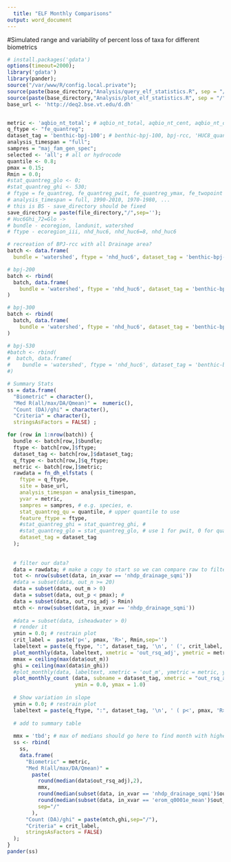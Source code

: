 ```yaml
---
  title: "ELF Monthly Comparisons"
output: word_document
---
```

  #Simulated range and variability of percent loss of taxa for different biometrics
  
  
```r
# install.packages('gdata')
options(timeout=2000);
library('gdata')
library(pander);
source("/var/www/R/config.local.private");
source(paste(base_directory,"Analysis/query_elf_statistics.R", sep = "/")); 
source(paste(base_directory,"Analysis/plot_elf_statistics.R", sep = "/")); 
base_url <- 'http://deq2.bse.vt.edu/d.dh'


metric <- 'aqbio_nt_total'; # aqbio_nt_total, aqbio_nt_cent, aqbio_nt_darter, aqbio_nt_benins
q_ftype <- "fe_quantreg";
dataset_tag = 'benthic-bpj-100'; # benthic-bpj-100, bpj-rcc, 'HUC8_quantregwHuc6bp' (huc 6)
analysis_timespan = "full";
sampres = "maj_fam_gen_spec";
selected <- 'all'; # all or hydrocode
quantile <- 0.8;
pmax = 0.15;
Rmin = 0.0;
#stat_quantreg_glo <- 0; 
#stat_quantreg_ghi <- 530; 
# ftype = fe_quantreg, fe_quantreg_pwit, fe_quantreg_ymax, fe_twopoint
# analysis_timespan = full, 1990-2010, 1970-1980, ...
# this is BS - save_directory should be fixed
save_directory = paste(file_directory,"/",sep='');
# Huc6Ghi_72=Glo ->
# bundle - ecoregion, landunit, watershed
# ftype - ecoregion_iii, nhd_huc6, nhd_huc6=8, nhd_huc6

# recreation of BPJ-rcc with all Drainage area?
batch <- data.frame(
  bundle = 'watershed', ftype = 'nhd_huc6', dataset_tag = 'benthic-bpj-100', q_ftype = 'fe_elf', metric = 'aqbio_benthic_nt_total')

# bpj-200
batch <- rbind(
  batch, data.frame(
    bundle = 'watershed', ftype = 'nhd_huc6', dataset_tag = 'benthic-bpj-200', q_ftype = 'fe_elf', metric = 'aqbio_benthic_nt_total')
)

# bpj-300
batch <- rbind(
  batch, data.frame(
    bundle = 'watershed', ftype = 'nhd_huc6', dataset_tag = 'benthic-bpj-300', q_ftype = 'fe_elf', metric = 'aqbio_benthic_nt_total')
)

# bpj-530
#batch <- rbind(
#  batch, data.frame(
#    bundle = 'watershed', ftype = 'nhd_huc6', dataset_tag = 'benthic-bpj-530', #q_ftype = 'fe_elf', metric = 'aqbio_benthic_nt_total')
#)

# Summary Stats
ss = data.frame(
  "Biometric" = character(), 
  "Med R(all/max/DA/Qmean)" =  numeric(), 
  "Count (DA)/ghi" = character(), 
  "Criteria" = character(), 
  stringsAsFactors = FALSE) ;

for (row in 1:nrow(batch)) {
  bundle <- batch[row,]$bundle;
  ftype <- batch[row,]$ftype;
  dataset_tag <- batch[row,]$dataset_tag;
  q_ftype <- batch[row,]$q_ftype;
  metric <- batch[row,]$metric;
  rawdata = fn_dh_elfstats (
    ftype = q_ftype,
    site = base_url,
    analysis_timespan = analysis_timespan,
    yvar = metric,
    sampres = sampres, # e.g. species, e.
    stat_quantreg_qu = quantile, # upper quantile to use
    feature_ftype = ftype,
    #stat_quantreg_ghi = stat_quantreg_ghi, #
    #stat_quantreg_glo = stat_quantreg_glo, # use 1 for pwit, 0 for quantreg
    dataset_tag = dataset_tag
  );
  
  
  # filter our data?
  data = rawdata; # make a copy to start so we can compare raw to filtered if desired
  tot <- nrow(subset(data, in_xvar == 'nhdp_drainage_sqmi'))
  #data = subset(data, out_n >= 20)
  data = subset(data, out_m > 0)
  data = subset(data, out_p < pmax); # 
  data = subset(data, out_rsq_adj > Rmin)
  mtch <- nrow(subset(data, in_xvar == 'nhdp_drainage_sqmi'))
  
  #data = subset(data, isheadwater > 0)
  # render it
  ymin = 0.0; # restrain plot
  crit_label =  paste('p<', pmax, 'R>', Rmin,sep='')
  labeltext = paste(q_ftype, ":", dataset_tag, '\n', ' (', crit_label, mtch, ' of ', tot,' )',sep='')
  plot_monthly(data, labeltext, xmetric = 'out_rsq_adj', ymetric = metric, ymin=ymin);
  mmax = ceiling(max(data$out_m))
  ghi = ceiling(max(data$in_ghi))
  #plot_monthly(data, labeltext, xmetric = 'out_m', ymetric = metric, ymin=0, ymax=mmax);
  plot_monthly_count (data, subname = dataset_tag, xmetric = "out_rsq_adj", 
                      ymin = 0.0, ymax = 1.0)
  
  # Show variation in slope
  ymin = 0.0; # restrain plot
  labeltext = paste(q_ftype, ":", dataset_tag, '\n', ' ( p<', pmax, 'R>', Rmin, ' ', mtch, ' of ', tot,' )',sep='')
  
  # add to summary table
  
  mmx = 'tbd'; # max of medians should go here to find month with highest median
  ss <- rbind(
    ss, 
    data.frame(
      "Biometric" = metric, 
      "Med R(all/max/DA/Qmean)" = 
        paste(
          round(median(data$out_rsq_adj),2),  
          mmx, 
          round(median(subset(data, in_xvar == 'nhdp_drainage_sqmi')$out_rsq_adj),2),
          round(median(subset(data, in_xvar == 'erom_q0001e_mean')$out_rsq_adj),2),
          sep="/"
        ),
      "Count (DA)/ghi" = paste(mtch,ghi,sep="/"), 
      "Criteria" = crit_label, 
      stringsAsFactors = FALSE)
  );
}
pander(ss)
```
